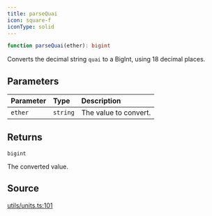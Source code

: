 ```yaml
---
title: parseQuai
icon: square-f
iconType: solid
---
```


```ts
function parseQuai(ether): bigint
```

Converts the decimal string `quai` to a BigInt, using 18 decimal places.

## Parameters

| Parameter | Type | Description |
| :------ | :------ | :------ |
| `ether` | `string` | The value to convert. |

## Returns

`bigint`

The converted value.

## Source

[utils/units.ts:101](https://github.com/dominant-strategies/quais.js/blob/ee02936aba09408559e9681b2940de1545f73064/src/utils/units.ts#L101)
